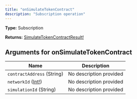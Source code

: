 ```yaml
---
title: "onSimulateTokenContract"
description: "Subscription operation"
---
```


**Type:** Subscription

**Returns:** [SimulateTokenContractResult!](/api-reference/types/simulatetokencontractresult)

## Arguments for onSimulateTokenContract

| Name | Description |
|------|-------------|
| `contractAddress` (String) | No description provided |
| `networkId` ([Int!](/api-reference/types/int)) | No description provided |
| `simulationId` (String) | No description provided |

